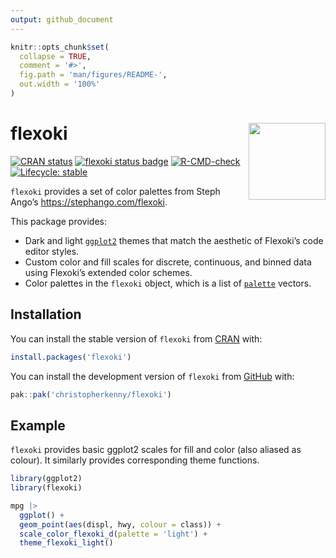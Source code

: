 ```yaml
---
output: github_document
---
```


<!-- README.md is generated from README.Rmd. Please edit that file -->

```r
knitr::opts_chunk$set(
  collapse = TRUE,
  comment = '#>',
  fig.path = 'man/figures/README-',
  out.width = '100%'
)
```

# flexoki <img src="man/figures/logo.png" align="right" height="123" alt="" />


<!-- badges: start -->
[![CRAN
status](https://www.r-pkg.org/badges/version/flexoki)](https://CRAN.R-project.org/package=flexoki)
[![flexoki status
badge](https://christopherkenny.r-universe.dev/badges/flexoki)](https://christopherkenny.r-universe.dev/flexoki)
[![R-CMD-check](https://github.com/christopherkenny/flexoki/actions/workflows/R-CMD-check.yaml/badge.svg)](https://github.com/christopherkenny/flexoki/actions/workflows/R-CMD-check.yaml)
[![Lifecycle:
stable](https://img.shields.io/badge/lifecycle-stable-brightgreen.svg)](https://lifecycle.r-lib.org/articles/stages.html#stable)
<!-- badges: end -->

`flexoki` provides a set of color palettes from Steph Ango's <https://stephango.com/flexoki>.

This package provides:

- Dark and light [`ggplot2`](https://ggplot2.tidyverse.org/index.html) themes that match the aesthetic of Flexoki's code editor styles.
- Custom color and fill scales for discrete, continuous, and binned data using Flexoki's extended color schemes.
- Color palettes in the `flexoki` object, which is a list of [`palette`](https://christophertkenny.com/palette/) vectors.

## Installation


You can install the stable version of `flexoki` from
[CRAN](https://cran.r-project.org/package=flexoki) with:

``` r
install.packages('flexoki')
```
You can install the development version of `flexoki` from [GitHub](https://github.com/christopherkenny/flexoki) with:

``` r
pak::pak('christopherkenny/flexoki')
```

## Example

`flexoki` provides basic ggplot2 scales for fill and color (also aliased as colour).
It similarly provides corresponding theme functions.

```r
library(ggplot2)
library(flexoki)

mpg |>
  ggplot() +
  geom_point(aes(displ, hwy, colour = class)) +
  scale_color_flexoki_d(palette = 'light') +
  theme_flexoki_light()
```
